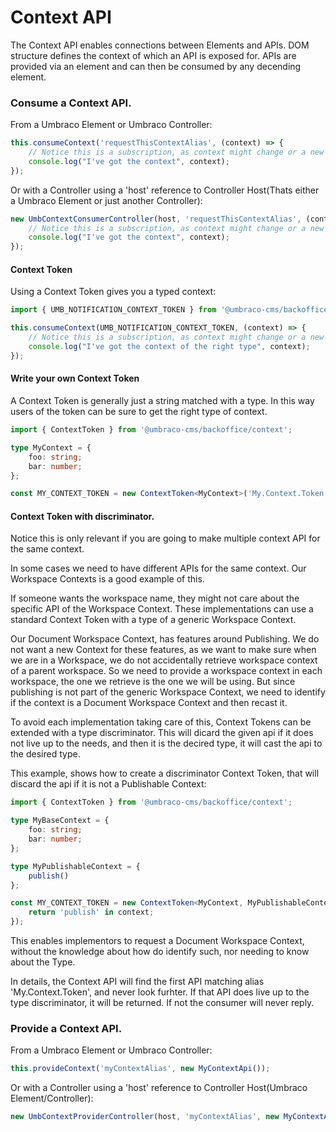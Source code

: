 
<Meta title="Guides/Context API" />

# Context API

The Context API enables connections between Elements and APIs.
DOM structure defines the context of which an API is exposed for. APIs are provided via an element and can then be consumed by any decending element.

### Consume a Context API.

From a Umbraco Element or Umbraco Controller:

```ts
this.consumeContext('requestThisContextAlias', (context) => {
	// Notice this is a subscription, as context might change or a new one appears.
	console.log("I've got the context", context);
});
```

Or with a Controller using a 'host' reference to Controller Host(Thats either a Umbraco Element or just another Controller):

```ts
new UmbContextConsumerController(host, 'requestThisContextAlias', (context) => {
	// Notice this is a subscription, as context might change or a new one appears.
	console.log("I've got the context", context);
});
```

#### Context Token

Using a Context Token gives you a typed context:

```ts
import { UMB_NOTIFICATION_CONTEXT_TOKEN } from '@umbraco-cms/backoffice/notification';

this.consumeContext(UMB_NOTIFICATION_CONTEXT_TOKEN, (context) => {
	// Notice this is a subscription, as context might change or a new one appears, but the value is strongly typed
	console.log("I've got the context of the right type", context);
});
```

#### Write your own Context Token

A Context Token is generally just a string matched with a type. In this way users of the token can be sure to get the right type of context.

```ts
import { ContextToken } from '@umbraco-cms/backoffice/context';

type MyContext = {
	foo: string;
	bar: number;
};

const MY_CONTEXT_TOKEN = new ContextToken<MyContext>('My.Context.Token');
```

#### Context Token with discriminator.

Notice this is only relevant if you are going to make multiple context API for the same context.

In some cases we need to have different APIs for the same context. Our Workspace Contexts is a good example of this.

If someone wants the workspace name, they might not care about the specific API of the Workspace Context. These implementations can use a standard Context Token with a type of a generic Workspace Context.

Our Document Workspace Context, has features around Publishing. We do not want a new Context for these features, as we want to make sure when we are in a Workspace, we do not accidentally retrieve workspace context of a parent workspace. So we need to provide a workspace context in each workspace, the one we retrieve is the one we will be using.
But since publishing is not part of the generic Workspace Context, we need to identify if the context is a Document Workspace Context and then recast it.

To avoid each implementation taking care of this, Context Tokens can be extended with a type discriminator.
This will dicard the given api if it does not live up to the needs, and then it is the decired type, it will cast the api to the desired type.

This example, shows how to create a discriminator Context Token, that will discard the api if it is not a Publishable Context:

```ts
import { ContextToken } from '@umbraco-cms/backoffice/context';

type MyBaseContext = {
	foo: string;
	bar: number;
};

type MyPublishableContext = {
	publish()
};

const MY_CONTEXT_TOKEN = new ContextToken<MyContext, MyPublishableContext>('My.Context.Token', (context): context is MyPublishableContext => {
	return 'publish' in context;
});
```

This enables implementors to request a Document Workspace Context, without the knowledge about how do identify such, nor needing to know about the Type.

In details, the Context API will find the first API matching alias 'My.Context.Token', and never look furhter. If that API does live up to the type discriminator, it will be returned. If not the consumer will never reply.




### Provide a Context API.

From a Umbraco Element or Umbraco Controller:

```ts
this.provideContext('myContextAlias', new MyContextApi());
```

Or with a Controller using a 'host' reference to Controller Host(Umbraco Element/Controller):

```ts
new UmbContextProviderController(host, 'myContextAlias', new MyContextApi());
```
